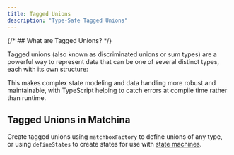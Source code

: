 ```yaml
---
title: Tagged Unions
description: "Type-Safe Tagged Unions"
---
```



{/* ## What are Tagged Unions? */}

Tagged unions (also known as discriminated unions or sum types) are a powerful way to represent data that can be one of several distinct types, each with its own structure:

<CodeBlock code={tsNativeUnionRaw} lang="ts" twoslash={true} />


This makes complex state modeling and data handling more robust and maintainable, with TypeScript helping to catch errors at compile time rather than runtime.


## Tagged Unions in Matchina

Create tagged unions using `matchboxFactory` to define unions of any type, or using `defineStates` to create states for use with [state machines](/matchina/guides/state-machine-interface).

<CardGrid>
  <LinkCard
    title="📦 matchboxFactory"
    href="/matchina/guides/matchbox-factories/"
    description="Create type-safe tagged union factories with pattern matching"
  />
  <LinkCard
    title="🔧 defineStates"
    href="/matchina/guides/states/"
    description="Define states as matchbox factories"
  />
</CardGrid>
